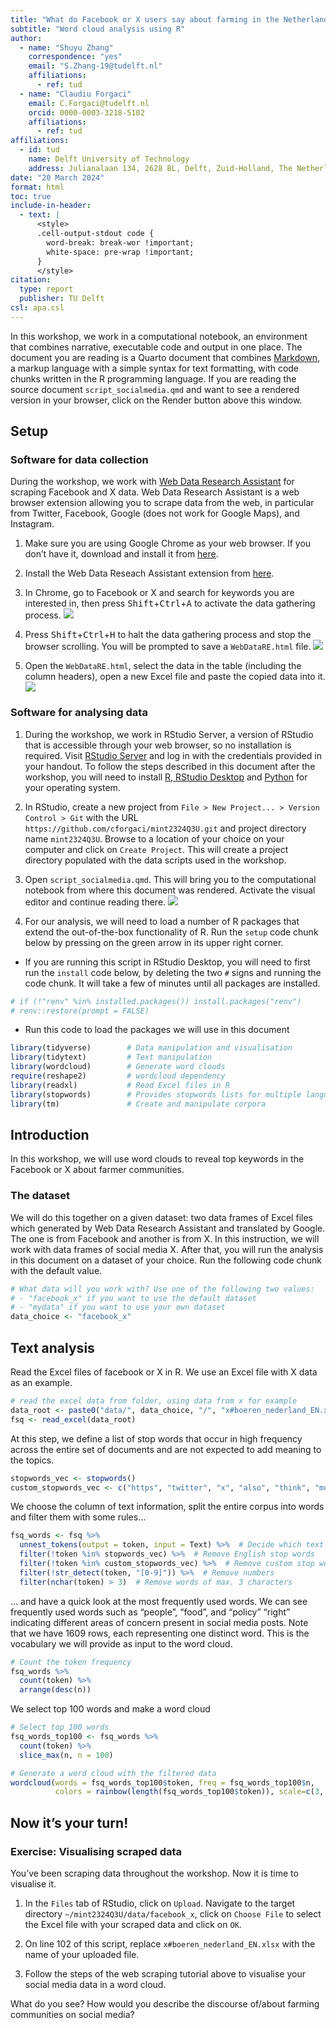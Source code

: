```yaml
---
title: "What do Facebook or X users say about farming in the Netherlands?"
subtitle: "Word cloud analysis using R"
author: 
  - name: "Shuyu Zhang"
    correspondence: "yes"
    email: "S.Zhang-19@tudelft.nl"
    affiliations: 
      - ref: tud
  - name: "Claudiu Forgaci"
    email: C.Forgaci@tudelft.nl
    orcid: 0000-0003-3218-5102
    affiliations: 
      - ref: tud
affiliations:
  - id: tud
    name: Delft University of Technology
    address: Julianalaan 134, 2628 BL, Delft, Zuid-Holland, The Netherlands
date: "20 March 2024"
format: html
toc: true
include-in-header:
  - text: |
      <style>
      .cell-output-stdout code {
        word-break: break-wor !important;
        white-space: pre-wrap !important;
      }
      </style>
citation:
  type: report
  publisher: TU Delft
csl: apa.csl
---
```


::: callout-note
In this workshop, we work in a computational notebook, an environment that combines narrative, executable code and output in one place. The document you are reading is a Quarto document that combines [Markdown](https://www.markdowntutorial.com/), a markup language with a simple syntax for text formatting, with code chunks written in the R programming language. If you are reading the source document `script_socialmedia.qmd` and want to see a rendered version in your browser, click on the Render button above this window.
:::

## Setup

### Software for data collection

During the workshop, we work with [Web Data Research Assistant](https://southampton.ac.uk/~lac/WebDataResearchAssistant/) for scraping Facebook and X data. Web Data Research Assistant is a web browser extension allowing you to scrape data from the web, in particular from Twitter, Facebook, Google (does not work for Google Maps), and Instagram.

1.  Make sure you are using Google Chrome as your web browser. If you don't have it, download and install it from [here](https://www.google.com/chrome/).

2.  Install the Web Data Reseach Assistant extension from [here](https://chromewebstore.google.com/detail/web-data-research-assista/kcdbekkmigohaijilebpaeoopcgjbbdm?pli=1).

3.  In Chrome, go to Facebook or X and search for keywords you are interested in, then press <kbd>Shift</kbd>+<kbd>Ctrl</kbd>+<kbd>A</kbd> to activate the data gathering process. ![](fig/webscraping1.png)

4.  Press <kbd>Shift</kbd>+<kbd>Ctrl</kbd>+<kbd>H</kbd> to halt the data gathering process and stop the browser scrolling. You will be prompted to save a `WebDataRE.html` file. ![](fig/webscraping2.png)

5.  Open the `WebDataRE.html`, select the data in the table (including the column headers), open a new Excel file and paste the copied data into it. ![](fig/webscraping3.png)

### Software for analysing data

1.  During the workshop, we work in RStudio Server, a version of RStudio that is accessible through your web browser, so no installation is required. Visit [RStudio Server](http://rstudio-server-edu.bk.tudelft.nl:8787/) and log in with the credentials provided in your handout. To follow the steps described in this document after the workshop, you will need to install [R, RStudio Desktop](https://posit.co/download/rstudio-desktop/) and [Python](https://www.python.org/downloads/) for your operating system.

2.  In RStudio, create a new project from `File > New Project... > Version Control > Git` with the URL `https://github.com/cforgaci/mint2324Q3U.git` and project directory name `mint2324Q3U`. Browse to a location of your choice on your computer and click on `Create Project`. This will create a project directory populated with the data scripts used in the workshop.

3.  Open `script_socialmedia.qmd`. This will bring you to the computational notebook from where this document was rendered. Activate the visual editor and continue reading there. ![](fig/rstudio.png)

4.  For our analysis, we will need to load a number of R packages that extend the out-of-the-box functionality of R. Run the `setup` code chunk below by pressing on the green arrow in its upper right corner.

-   If you are running this script in RStudio Desktop, you will need to first run the `install` code below, by deleting the two `#` signs and running the code chunk. It will take a few of minutes until all packages are installed.

```r
# if (!"renv" %in% installed.packages()) install.packages("renv")
# renv::restore(prompt = FALSE)
```

-   Run this code to load the packages we will use in this document

```r
library(tidyverse)        # Data manipulation and visualisation
library(tidytext)         # Text manipulation
library(wordcloud)        # Generate word clouds
require(reshape2)         # wordcloud dependency
library(readxl)           # Read Excel files in R
library(stopwords)        # Provides stopwords lists for multiple languages
library(tm)               # Create and manipulate corpora
```

## Introduction

In this workshop, we will use word clouds to reveal top keywords in the Facebook or X about farmer communities.

### The dataset

We will do this together on a given dataset: two data frames of Excel files which generated by Web Data Research Assistant and translated by Google. The one is from Facebook and another is from X. In this instruction, we will work with data frames of social media X. After that, you will run the analysis in this document on a dataset of your choice. Run the following code chunk with the default value.

```r
# What data will you work with? Use one of the following two values:
# - "facebook_x" if you want to use the default dataset
# - "mydata" if you want to use your own dataset
data_choice <- "facebook_x"
```

## Text analysis

Read the Excel files of facebook or X in R. We use an Excel file with X data as an example.

```r
# read the excel data from folder, using data from x for example
data_root <- paste0("data/", data_choice, "/", "x#boeren_nederland_EN.xlsx")
fsq <- read_excel(data_root)
```

At this step, we define a list of stop words that occur in high frequency across the entire set of documents and are not expected to add meaning to the topics.

```r
stopwords_vec <- stopwords()
custom_stopwords_vec <- c("https", "twitter", "x", "also", "think", "must", "know", "many", "much", "like", "everything", "really", "want","without", "going", "good", "something", "farmers", "netherlands", "nthe" )
```

We choose the column of text information, split the entire corpus into words and filter them with some rules...

```r
fsq_words <- fsq %>% 
  unnest_tokens(output = token, input = Text) %>%  # Decide which text information in which columns you want to analyze, and input = "name of column"
  filter(!token %in% stopwords_vec) %>%  # Remove English stop words
  filter(!token %in% custom_stopwords_vec) %>%  # Remove custom stop words
  filter(!str_detect(token, "[0-9]")) %>%  # Remove numbers
  filter(nchar(token) > 3)  # Remove words of max. 3 characters
```

... and have a quick look at the most frequently used words. We can see frequently used words such as "people", "food", and "policy" "right" indicating different areas of concern present in social media posts. Note that we have 1609 rows, each representing one distinct word. This is the vocabulary we will provide as input to the word cloud.

```r
# Count the token frequency
fsq_words %>% 
  count(token) %>% 
  arrange(desc(n))
```

We select top 100 words and make a word cloud

```r
# Select top 100 words
fsq_words_top100 <- fsq_words %>% 
  count(token) %>%  
  slice_max(n, n = 100) 

# Generate a word cloud with the filtered data
wordcloud(words = fsq_words_top100$token, freq = fsq_words_top100$n, 
          colors = rainbow(length(fsq_words_top100$token)), scale=c(3, 0.2))
```

## Now it's your turn!

### Exercise: Visualising scraped data

You've been scraping data throughout the workshop. Now it is time to visualise it. 

1.  In the `Files` tab of RStudio, click on `Upload`. Navigate to the target directory `~/mint2324Q3U/data/facebook_x`, click on `Choose File` to select the Excel file with your scraped data and click on `OK`.

2.  On line 102 of this script, replace `x#boeren_nederland_EN.xlsx` with the name of your uploaded file.

3. Follow the steps of the web scraping tutorial above to visualise your social media data in a word cloud. 

What do you see? How would you describe the discourse of/about farming communities on social media?
